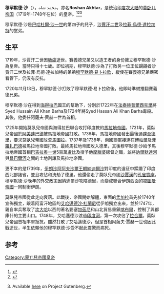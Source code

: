{{Distinguish|穆罕默德沙·卡扎尔}}
{{Infobox royalty
| name = 穆罕默德·沙
|image = Nidha Mal Jharokha portrait of Muhammad Shah holding an emerald and the mouthpiece of a huqqa ca. 1730 The San Diego Museum of Art.jpg
| succession = [[File:Fictional_flag_of_the_Mughal_Empire.svg|20px]] [[蒙兀兒帝国|蒙兀兒帝国]]皇帝
| reign = 1719年9月27日 - 1748年4月26日<br>({{age in years and days|1719|9|27|1748|4|26|age=no}})
|coronation = 1719年9月29日在[[撒馬斯提布爾縣|撒馬斯提布爾縣]]
|predecessor= [[沙賈汗二世|沙賈汗二世]]
|successor = [[艾哈迈德·沙·巴哈杜尔|艾哈迈德·沙·巴哈杜尔]]
|regent = {{link-en|賽義德兄弟|Syed Brothers}} (1719年－1722年)
|spouses = Badshah Begam ''Malika-uz-Zamani''<br>Mahal Begum ''Malika-i-Jahan''<br>{{link-en|Udhambai|Udhambai}} ''Kudsiya Begum''<br>Safiya Sultan Begum
| issue = Shahriyar Shah Bahadur<br>[[艾哈迈德·沙·巴哈杜尔|艾哈邁德·沙·巴哈杜爾]]<br>Taj Muhammad<br>Anwer Ali<br>
Badshah Begum<br>Jahan Afruz Banu Begum<br>Hazrat Begum ''Sahiba-uz-Zamani''
|full name = Roshan Akhtar Bahadur
| house = [[帖木兒王朝|帖木兒王朝]]
|father = 賈汗·沙
|mother = Qudsiya Begam
|birth_date = 1702年8月7日
|birth_place = [[法泰赫普尔西克里|Fatehpur]], [[莫卧儿帝国|莫卧儿帝国]]
|death_date = 1748年4月26日 (45歲)
|death_place = [[德里|德里]], [[莫卧儿帝国|莫卧儿帝国]]
| place of burial = Mausoleum of Muhammad Shah, Nizamuddin Awliya, [[德里|德里]]
| religion = [[伊斯兰教|伊斯兰教]]
|}}

'''穆罕默德·沙'''（{{bd|1702年|8月7日|1748年|4月26日|catIdx=M}}），محمد شاه，亦名'''Roshan Akhtar'''，是统治[[印度次大陆|印度次大陆]]的[[莫卧儿帝国|莫卧儿帝国]]（1719年-1748年在位）的皇帝。<ref name="RoyalArk">{{cite web
  | last = Buyers
  | first = Christopher
  | title = India, The Timurid Dynasty genealogy
  | publisher = ''The Royal Ark, Royal and Ruling Houses of Africa, Asia, Oceania and the Americas''
  | date = 
  | url = http://www.royalark.net/India4/delhi11.htm
  | accessdate = 2009-06-12
  | archive-date = 2017-06-25
  | archive-url = https://web.archive.org/web/20170625103801/http://www.royalark.net/India4/delhi11.htm
  | dead-url = no
  }}</ref><ref name=HistoryRaghunathRai>{{cite book
  | last = Rai
  | first = Raghunath
  | authorlink =
  | coauthors =
  | title = History For Class 12: Cbse
  | publisher = Economics/vk India Enterprises
  | year = 2006
  | location =
  | pages = 3
  | isbn = 8187139692}}</ref><ref name=Keene>{{cite book
  | last = Keene
  | first = H. G.
  | authorlink =
  | coauthors =
  | title = The Fall of the Moghul Empire of Hindustan, Ch. III, 1719-48
  | publisher = Kessinger Publishing
  | year = 2004
  | location =
  | pages =
  | isbn = 1419161849}} Available [http://www.gutenberg.org/dirs/etext98/tfmeh10.txt here] {{Wayback|url=http://www.gutenberg.org/dirs/etext98/tfmeh10.txt |date=20090926111656 }} on Project Gutenberg.</ref>

穆罕默德·沙是[[巴哈杜爾·沙一世|巴哈杜爾·沙一世]]的第四子{{le|賈汗·沙|Jahan Shah I}}的兒子，[[沙賈汗二世|沙賈汗二世]]及[[拉菲·烏德·達拉加特|拉菲·烏德·達拉加特]]的堂弟。

==生平==
1719年，沙賈汗二世因[[肺癌|肺癌]]逝世。賽義德兄弟又以造王者的身份擁立穆罕默德·沙為皇帝。當時只得十七歲。即位初期，穆罕默德·沙為了打敗另一位王位覬覦者沙賈汗二世及拉菲·烏德·達拉加特的弟弟[[穆罕默德·易卜拉欣|穆罕默德·易卜拉欣]]，縱使在賽義德兄弟嚴密看管下，仍沒有反抗。

1720年11月13日，穆罕默德·沙打敗了穆罕默德·易卜拉欣後，他即時準備推翻賽義德兄弟。

穆罕默德·沙在得到[[海得拉巴_(印度)|海得拉巴]]國王{{link-en|阿薩夫·賈赫一世|Qamar-ud-din Khan, Asaf Jah I}}的幫助下，分別於1722年在[[法泰赫普爾西克里|法泰赫普爾西克里]]將Syed Hussain Ali Khan Barha及1724年將Syed Hassan Ali Khan Barha毒殺。其後，他委任阿薩夫·賈赫一世為首相。

1725年開始莫臥兒帝國與海得拉巴聯合攻打印度教的[[馬拉地帝國|馬拉地帝國]]。1731年，莫臥兒帝國於[[阿美達巴德|阿美達巴德]]被馬拉地帝國打敗。1736年，馬拉地帝國發出最後通諜至[[德里|德里]]，要求莫臥兒帝國放棄[[馬圖拉|馬圖拉]]。1737年及1738年，兩國聯軍接連在[[博帕爾|博帕爾]]及[[菲羅扎巴德|菲羅扎巴德]]被馬拉地帝國打敗。最終馬拉地帝國攻入德里，其後穆罕默德·沙給予馬拉地帝國首相[[巴吉拉奥一世|巴吉拉奥一世]]5百萬[[盧比|盧比]]及授予他[[摩臘婆|摩臘婆]]總督之職，並將[[訥爾默達河|訥爾默達河]]與[[昌巴爾河|昌巴爾河]]之間的土地割讓及馬拉地帝國。

更不幸的是1739年，[[伊朗|伊朗]][[沙阿|沙阿]][[阿夫沙爾王朝|阿夫沙爾王朝]][[納迪爾沙|納迪爾沙]]對印度的遠征中蹂躪了印度西北部諸省，並且攻佔和洗劫了德里。他還偷走了莫臥兒帝國[[沙賈漢|沙賈漢]]的[[孔雀寶座|孔雀寶座]]。穆罕默德·沙晚年的外交政策因納迪爾沙攻陷德里，而變成聯合伊朗西面的[[鄂圖曼帝國|鄂圖曼帝國]]一同制衡伊朗。

莫臥兒帝國從此走向衰落。此戰後，帝國開始解體，東面的[[孟加拉|孟加拉]]首先於1740年宣佈獨立，跟着阿富汗地區的[[艾哈邁德沙·杜蘭尼|艾哈邁德沙·杜蘭尼]]從伊朗獨立出來，並於1747年，親自率兵奪取了[[坎大哈|坎大哈]]以西的著名要塞[[加茲尼|加茲尼]]和山北貿易重鎮[[喀布爾|喀布爾]]，控制了興都庫什的主要山口。1748年，艾哈邁德沙渡過[[印度河|印度河]]，第一次攻佔了[[拉合爾|拉合爾]]。莫臥兒帝國首相率軍抵抗，雖然打敗了艾哈邁德沙，但是首相阿薩夫·賈赫一世也因此戰逝世，半生依賴他的穆罕默德·沙受不起此震驚而病死。

==参考==
<references/>

{{s-start}}
{{s-hou|[[帖木兒王朝|帖木兒王朝]]|1702年|8月7日|1748年|4月26日}}
{{s-reg|}}
{{s-bef|before=[[沙·賈汗二世|沙·賈汗二世]]}}
{{s-ttl|title=[[蒙兀兒帝國|蒙兀兒帝國]]皇帝|years=1719年-1748年}}
{{s-aft|after=[[艾哈邁德·沙·巴哈杜爾|艾哈邁德·沙·巴哈杜爾]]}}
{{s-end}}

{{Authority control}}
{{DEFAULTSORT:Akbar}}
[[Category:蒙兀兒帝國皇帝|Category:蒙兀兒帝國皇帝]]